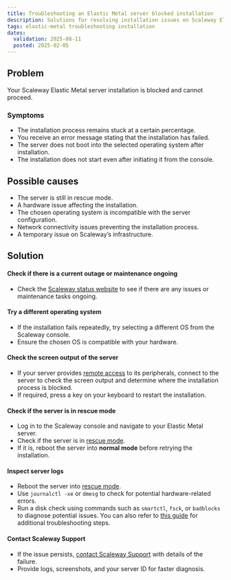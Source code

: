 ```yaml
---
title: Troubleshooting an Elastic Metal server blocked installation
description: Solutions for resolving installation issues on Scaleway Elastic Metal servers.
tags: elastic-metal troubleshooting installation
dates:
  validation: 2025-08-11
  posted: 2025-02-05
---
```


## Problem
Your Scaleway Elastic Metal server installation is blocked and cannot proceed.

### Symptoms
- The installation process remains stuck at a certain percentage.
- You receive an error message stating that the installation has failed.
- The server does not boot into the selected operating system after installation.
- The installation does not start even after initiating it from the console.

## Possible causes
- The server is still in rescue mode.
- A hardware issue affecting the installation.
- The chosen operating system is incompatible with the server configuration.
- Network connectivity issues preventing the installation process.
- A temporary issue on Scaleway’s infrastructure.

## Solution

#### Check if there is a current outage or maintenance ongoing
- Check the [Scaleway status website](https://status.scaleway.com/) to see if there are any issues or maintenance tasks ongoing.

#### Try a different operating system
- If the installation fails repeatedly, try selecting a different OS from the Scaleway console.
- Ensure the chosen OS is compatible with your hardware.

#### Check the screen output of the server
- If your server provides [remote access](/elastic-metal/how-to/activate-remote-access/) to its peripherals, connect to the server to check the screen output and determine where the installation process is blocked.
- If required, press a key on your keyboard to restart the installation.

#### Check if the server is in rescue mode
- Log in to the Scaleway console and navigate to your Elastic Metal server.
- Check if the server is in [rescue mode](/elastic-metal/how-to/use-rescue-mode/).
- If it is, reboot the server into **normal mode** before retrying the installation.

#### Inspect server logs
- Reboot the server into [rescue mode](/elastic-metal/how-to/use-rescue-mode/).
- Use `journalctl -xe` or `dmesg` to check for potential hardware-related errors.
- Run a disk check using commands such as `smartctl`, `fsck`, or `badblocks` to diagnose potential issues. You can also refer to [this guide](/dedibox-hardware/troubleshooting/diagnose-defective-disk/) for additional troubleshooting steps.

#### Contact Scaleway Support
- If the issue persists, [contact Scaleway Support](https://account.scaleway.com/?service=elementssupport) with details of the failure.
- Provide logs, screenshots, and your server ID for faster diagnosis.

